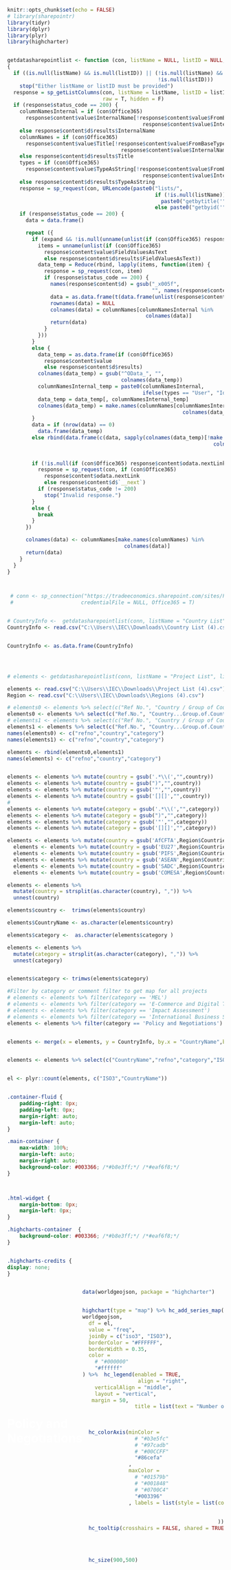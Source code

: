 ```r
knitr::opts_chunk$set(echo = FALSE)
# library(sharepointr)
library(tidyr)
library(dplyr)
library(plyr)
library(highcharter)


getdatasharepointlist <- function (con, listName = NULL, listID = NULL, expand = F)
{
  if ((is.null(listName) && is.null(listID)) || (!is.null(listName) &&
                                                 !is.null(listID)))
    stop("Either listName or listID must be provided")
  response = sp_getListColumns(con, listName = listName, listID = listID,
                               raw = T, hidden = F)
  if (response$status_code == 200) {
    columnNamesInternal = if (con$Office365)
      response$content$value$InternalName[!response$content$value$FromBaseType |
                                            response$content$value$InternalName == "Title"]
    else response$content$d$results$InternalName
    columnNames = if (con$Office365)
      response$content$value$Title[!response$content$value$FromBaseType |
                                     response$content$value$InternalName == "Title"]
    else response$content$d$results$Title
    types = if (con$Office365)
      response$content$value$TypeAsString[!response$content$value$FromBaseType |
                                            response$content$value$InternalName == "Title"]
    else response$content$d$results$TypeAsString
    response = sp_request(con, URLencode(paste0("lists/",
                                                if (!is.null(listName))
                                                  paste0("getbytitle('", listName)
                                                else paste0("getbyid('", listID), "')/items?$top=1000")))
    if (response$status_code == 200) {
      data = data.frame()

      repeat ({
        if (expand && !is.null(unname(unlist(if (con$Office365) response$content$value$FieldValuesAsText else response$content$d$results$FieldValuesAsText)))) {
          items = unname(unlist(if (con$Office365)
            response$content$value$FieldValuesAsText
            else response$content$d$results$FieldValuesAsText))
          data_temp = Reduce(rbind, lapply(items, function(item) {
            response = sp_request(con, item)
            if (response$status_code == 200) {
              names(response$content$d) = gsub("_x005f",
                                               "", names(response$content$d))
              data = as.data.frame(t(data.frame(unlist(response$content$d[columnNamesInternal]))))
              rownames(data) = NULL
              colnames(data) = columnNames[columnNamesInternal %in%
                                             colnames(data)]
              return(data)
            }
          }))
        }
        else {
          data_temp = as.data.frame(if (con$Office365)
            response$content$value
            else response$content$d$results)
          colnames(data_temp) = gsub("^OData_", "",
                                     colnames(data_temp))
          columnNamesInternal_temp = paste0(columnNamesInternal,
                                            ifelse(types == "User", "Id", ""))
          data_temp = data_temp[, columnNamesInternal_temp]
          colnames(data_temp) = make.names(columnNames[columnNamesInternal_temp %in%
                                                         colnames(data_temp)])
        }
        data = if (nrow(data) == 0)
          data.frame(data_temp)
        else rbind(data.frame(c(data, sapply(colnames(data_temp)[!make.names(colnames(data_temp)) %in%
                                                                   colnames(data)], function(x) NA))), data.frame(c(data_temp,
                                                                                                                    sapply(colnames(data)[!colnames(data) %in%
                                                                                                                                            make.names(colnames(data_temp))], function(x) NA))))
        if (!is.null(if (con$Office365) response$content$odata.nextLink else response$content$d$`__next`)) {
          response = sp_request(con, if (con$Office365)
            response$content$odata.nextLink
            else response$content$d$`__next`)
          if (response$status_code != 200)
            stop("Invalid response.")
        }
        else {
          break
        }
      })

      colnames(data) <- columnNames[make.names(columnNames) %in%
                                      colnames(data)]
      return(data)
    }
  }
}



 # conn <- sp_connection("https://tradeeconomics.sharepoint.com/sites/Projects", Username = "analytics@tradeeconomics.com", Password = "Vud54719",
 #                      credentialFile = NULL, Office365 = T)


# CountryInfo <-  getdatasharepointlist(conn, listName = "Country List", listID = NULL, expand = F)
CountryInfo <- read.csv("C:\\Users\\IEC\\Downloads\\Country List (4).csv")


CountryInfo <- as.data.frame(CountryInfo)




# elements <- getdatasharepointlist(conn, listName = "Project List", listID = NULL, expand = F)

elements <- read.csv("C:\\Users\\IEC\\Downloads\\Project List (4).csv")
Region <- read.csv("C:\\Users\\IEC\\Downloads\\Regions (4).csv")

# elements0 <- elements %>% select(c("Ref No.", "Country / Group of Countries", "Categorization for website"))
elements0 <- elements %>% select(c("Ref.No.", "Country...Group.of.Countries", "Categorization.for.website"))
# elements1 <- elements %>% select(c("Ref No.", "Country / Group of Countries", "2 Categorization for website"))
elements1 <- elements %>% select(c("Ref.No.", "Country...Group.of.Countries", "X2.Categorization.for.website"))
names(elements0) <- c("refno","country","category")
names(elements1) <- c("refno","country","category")

elements <- rbind(elements0,elements1)
names(elements) <- c("refno","country","category")


elements <- elements %>% mutate(country = gsub('.*\\(',"",country))
elements <- elements %>% mutate(country = gsub(")","",country))
elements <- elements %>% mutate(country = gsub('"',"",country))
elements <- elements %>% mutate(country = gsub('[][]',"",country))
# 
elements <- elements %>% mutate(category = gsub('.*\\(',"",category))
elements <- elements %>% mutate(category = gsub(")","",category))
elements <- elements %>% mutate(category = gsub('"',"",category))
elements <- elements %>% mutate(category = gsub('[][]',"",category))

elements <- elements %>% mutate(country = gsub('AfCFTA',Region$Countries[1],country))
  elements <- elements %>% mutate(country = gsub('EU27',Region$Countries[2],country))
  elements <- elements %>% mutate(country = gsub('PIFS',Region$Countries[3],country))
  elements <- elements %>% mutate(country = gsub('ASEAN',Region$Countries[4],country))
  elements <- elements %>% mutate(country = gsub('SADC',Region$Countries[5],country))
  elements <- elements %>% mutate(country = gsub('COMESA',Region$Countries[6],country))

elements <- elements %>%
  mutate(country = strsplit(as.character(country), ",")) %>%
  unnest(country)

elements$country <-  trimws(elements$country)

elements$CountryName <- as.character(elements$country)

elements$category <-  as.character(elements$category )

elements <- elements %>%
  mutate(category = strsplit(as.character(category), ",")) %>%
  unnest(category)


elements$category <- trimws(elements$category)

#Filter by category or comment filter to get map for all projects
# elements <- elements %>% filter(category == 'MEL')
# elements <- elements %>% filter(category == 'E-Commerce and Digital Trade')
# elements <- elements %>% filter(category == 'Impact Assessment')
# elements <- elements %>% filter(category == 'International Business Strategy')
elements <- elements %>% filter(category == 'Policy and Negotiations')


elements <- merge(x = elements, y = CountryInfo, by.x = "CountryName",by.y="Country", all.x = TRUE)


elements <- elements %>% select(c("CountryName","refno","category","ISO3"))


el <- plyr::count(elements, c("ISO3","CountryName"))



```
```css

.container-fluid {
    padding-right: 0px;
    padding-left: 0px;
    margin-right: auto;
    margin-left: auto;
}

.main-container {
    max-width: 100%;
    margin-left: auto;
    margin-right: auto;
    background-color: #003366; /*#b8e3ff;*/ /*#eaf6f8;*/
}



.html-widget {
    margin-bottom: 0px;
    margin-left: 0px;
}

.highcharts-container  {
    background-color: #003366; /*#b8e3ff;*/ /*#eaf6f8;*/
}


.highcharts-credits {
display: none;
}

```


<div style= "display: flex; align-items: center;">



<h1 style="
    width: 400px;
    margin-left: 0px;
    color: white;
    /*color: #000000*/
">
Policy and Negotiations
</h1>


```r
data(worldgeojson, package = "highcharter")


highchart(type = "map") %>% hc_add_series_map(
worldgeojson,
  df = el,
  value = "freq",
  joinBy = c("iso3", "ISO3"),
  borderColor = "#FFFFFF",
  borderWidth = 0.35,
  color = 
    # "#000000"
    "#ffffff"
) %>%  hc_legend(enabled = TRUE, 
                  align = "right",
    verticalAlign = "middle",
    layout = "vertical",
   margin = 50,
                 title = list(text = "Number of<br/>Projects<br/>", style = list(color = 
                                                                          # "#000000"
                                                                          "#ffffff"
                                                                        ))) %>% 
  hc_colorAxis(minColor = 
                 # "#b3e5fc"
                 # "#97cadb"
                 # "#00CCFF"
                 "#86cefa"
               , 
               maxColor = 
                 # "#01579b"
                 # "#001848"
                 # "#0700C4"
                 "#003396"
               , labels = list(style = list(color= 
                                              # "#000000"
                                              "#FFFFFF"
                                            ))) %>%
  hc_tooltip(crosshairs = FALSE, shared = TRUE, headerFormat = "<b>{point.name}</b>") %>% hc_plotOptions(map = list(nullColor = 
                                                                                                                      # "#ECECEC"
                                                                                                                      "#e1e1e1"
                                                                                                                      # "#052026"
                                                                                                                    )) %>%
  hc_size(900,500)

```
</div>
